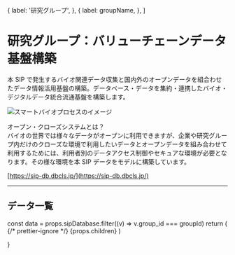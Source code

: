 

  {
    label: '研究グループ',
  },
  {
    label: groupName,
  },
]

# 研究グループ：バリューチェーンデータ基盤構築

本 SIP で発生するバイオ関連データ収集と国内外のオープンデータを組合わせたデータ情報活用基盤の構築。データベース・データを集約・連携したバイオ・デジタルデータ統合流通基盤を構築します。

<Image
  src="/group4ADB_01.png"
  alt="スマートバイオプロセスのイメージ"
  width={900}
  height={583}
  priority
/>

オープン・クローズシステムとは？<br />
バイオの世界では様々なデータがオープンに利用できますが、企業や研究グループ内だけのクローズな環境で利用したいデータとオープンデータを組み合わせて利用するためには、利用者別のデータアクセス制御やセキュアな環境が必要となります。その様な環境を本 SIP データをモデルに構築しています。

[https://sip-db.dbcls.jp/](https://sip-db.dbcls.jp/)

---

## データ一覧

  const data = props.sipDatabase.filter((v) => v.group_id === groupId)
  return (
    <Layout title={groupName}>
      {/* prettier-ignore */}
      <LowerPageLayout>
        <Breadcrumbs items={breadcrumbs} />
        <MdxLayout>
          {props.children}
          <GroupDetailList list={data} />
          <BackToDataLink />
        </MdxLayout>
      </LowerPageLayout>
    </Layout>
  )

}
